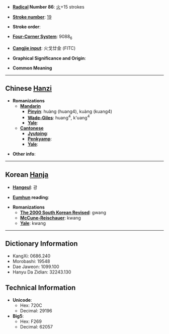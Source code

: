 * '''[[Wiktionary:Chinese radical index| Radical]] Number 86''': [[Wiktionary:Chinese radical index 火|火]]+15 strokes

* '''[[Wiktionary:Chinese total strokes index|Stroke number]]''': [[Wiktionary:Chinese total strokes index 19|19]]

* '''Stroke order''': 

* '''[[Wiktionary:Chinese four corner index|Four-Corner System]]''': 9088<sub>6</sub>

* '''[[Wiktionary:Chinese Cangjie index|Cangjie input]]''': 火戈廿金 (FITC)

* '''Graphical Significance and Origin''': 

* '''Common Meaning'''

----

== Chinese [[Hanzi]] ==

* '''Romanizations'''
** '''[[Mandarin]]'''
*** '''[[Pinyin]]''': huàng (huang4), kuàng (kuang4)
*** '''[[Wade-Giles]]''': huang<sup>4</sup>, k'uang<sup>4</sup>
*** '''[[Yale]]''': 
** '''[[Cantonese]]'''
*** '''[[Jyutping]]''':
*** '''[[Penkyamp]]''': 
*** '''[[Yale]]''': 

* '''Other info''': 

----

== Korean [[Hanja]] ==

* '''[[Hangeul]]''': 광

* '''[[Eumhun]] reading''': 

* '''Romanizations'''
** '''[[The 2000 South Korean Revised Romanization|The 2000 South Korean Revised]]''': gwang
** '''[[McCune-Reischauer]]''': kwang
** '''[[Yale]]''': kwang

----

== Dictionary Information ==

* KangXi: 0686.240
* Morobashi: 19548
* Dae Jaweon: 1099.100
* Hanyu Da Zidian: 32243.130

== Technical Information ==

* '''Unicode''':
** Hex: 720C
** Decimal: 29196
* '''Big5''':
** Hex: F269
** Decimal: 62057